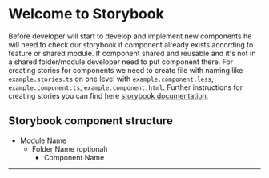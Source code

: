 
<Meta title="Documentation/Introduction" />

# Welcome to Storybook

Before developer will start to develop and implement new components he will need to check our storybook if component
already exists according to feature or shared module. If component shared and reusable and it's not in a shared
folder/module developer need to put component there. For creating stories for components we need to create file with naming like `example.stories.ts`
on one level with `example.component.less`, `example.component.ts`, `example.component.html`. Further instructions for creating stories you can find here
[storybook documentation](https://storybook.js.org/docs/angular/get-started/whats-a-story).

## Storybook component structure
 * Module Name
   * Folder Name (optional)
      * Component Name

--------------------------------

<!-- Designer

Initiate:
Find angular material equivalent ->  Create component/pages in Figma -> add component to existing class of components  -> slack (figma creation/updates) -> stub out on storybook
Flag (figma component/in storybook) components on figma pages as existing components

Changes:
Existing component: slack -> developers make updates
Alternative design (slight changes to existing component): flag component to existing base component -> slack -> developers will create a new component with naming convention to inform alternative changes


Developer

Initiate:
Create new components under the share module
Add to storybook
Communicate to designer
Designer flags figma as storybook component

Changes:
Breaking changes
Story book unit testing




Technologies

StoryBook
Figma
Slack
Angular Module



Component Design
Based angular material
Adjustments definitions (css)
Component functionality encapsulation -->

